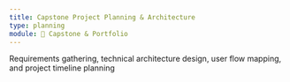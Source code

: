 ```yaml
---
title: Capstone Project Planning & Architecture
type: planning
module: 🚀 Capstone & Portfolio
---
```


Requirements gathering, technical architecture design, user flow mapping, and project timeline planning

